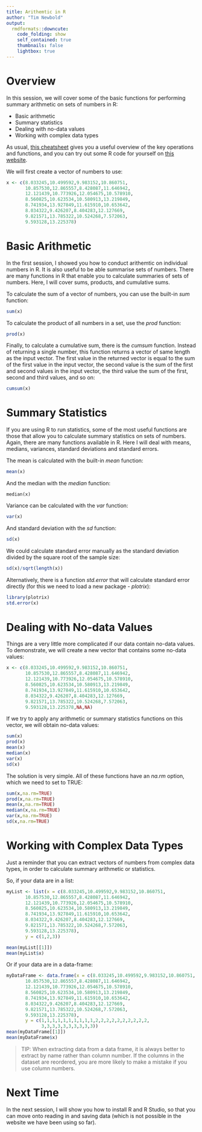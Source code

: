 ```yaml
---
title: Arithemtic in R
author: "Tim Newbold"
output:
  rmdformats::downcute:
    code_folding: show
    self_contained: true
    thumbnails: false
    lightbox: true
---
```

  
# Overview
  
In this session, we will cover some of the basic functions for performing summary arithmetic on sets of numbers in R:
  
* Basic arithmetic
* Summary statistics
* Dealing with no-data values
* Working with complex data types

As usual, <a href="https://iqss.github.io/dss-workshops/R/Rintro/base-r-cheat-sheet.pdf" target="_blank">this cheatsheet</a> gives you a useful overview of the key operations and functions, and you can try out some R code for yourself on <a href="https://rdrr.io/snippets/" target="_blank">this website</a>.

We will first create a vector of numbers to use:

```r
x <- c(8.033245,10.499592,9.983152,10.860751,
       10.857530,12.865557,8.428087,11.646942,
       12.121439,10.773926,12.054675,10.578910,
       8.560825,10.623534,10.580913,13.219849,
       8.741934,13.927849,11.615910,10.653642,
       8.034322,9.426207,8.404283,12.127669,
       9.821571,13.785322,10.524268,7.572063,
       9.593128,13.225378)
```

# Basic Arithmetic

In the first session, I showed you how to conduct arithemtic on individual numbers in R. It is also useful to be able summarise sets of numbers. There are many functions in R that enable you to calculate summaries of sets of numbers. Here, I will cover sums, products, and cumulative sums.

To calculate the sum of a vector of numbers, you can use the built-in _sum_ function:

```r
sum(x)
```

To calculate the product of all numbers in a set, use the _prod_ function:

```r
prod(x)
```

Finally, to calculate a cumulative sum, there is the _cumsum_ function. Instead of returning a single number, this function returns a vector of same length as the input vector. The first value in the returned vector is equal to the sum of the first value in the input vector, the second value is the sum of the first and second values in the input vector, the third value the sum of the first, second and third values, and so on:

```r
cumsum(x)
```

# Summary Statistics

If you are using R to run statistics, some of the most useful functions are those that allow you to calculate summary statistics on sets of numbers. Again, there are many functions available in R. Here I will deal with means, medians, variances, standard deviations and standard errors.

The mean is calculated with the built-in _mean_ function:

```r
mean(x)
```

And the median with the _median_ function:

```{r.echo=TRUE,results=TRUE}
median(x)
```

Variance can be calculated with the _var_ function:

```r
var(x)
```

And standard deviation with the _sd_ function:

```r
sd(x)
```

We could calculate standard error manually as the standard deviation divided by the square root of the sample size:

```r
sd(x)/sqrt(length(x))
```

Alternatively, there is a function _std.error_ that will calculate standard error directly (for this we need to load a new package - _plotrix_):

```r
library(plotrix)
std.error(x)
```

# Dealing with No-data Values

Things are a very little more complicated if our data contain no-data values. To demonstrate, we will create a new vector that contains some no-data values:

```r
x <- c(8.033245,10.499592,9.983152,10.860751,
       10.857530,12.865557,8.428087,11.646942,
       12.121439,10.773926,12.054675,10.578910,
       8.560825,10.623534,10.580913,13.219849,
       8.741934,13.927849,11.615910,10.653642,
       8.034322,9.426207,8.404283,12.127669,
       9.821571,13.785322,10.524268,7.572063,
       9.593128,13.225378,NA,NA)
```

If we try to apply any arithmetic or summary statistics functions on this vector, we will obtain no-data values:

```r
sum(x)
prod(x)
mean(x)
median(x)
var(x)
sd(x)
```

The solution is very simple. All of these functions have an _na.rm_ option, which we need to set to TRUE:

```r
sum(x,na.rm=TRUE)
prod(x,na.rm=TRUE)
mean(x,na.rm=TRUE)
median(x,na.rm=TRUE)
var(x,na.rm=TRUE)
sd(x,na.rm=TRUE)
```

# Working with Complex Data Types

Just a reminder that you can extract vectors of numbers from complex data types, in order to calculate summary arithmetic or statistics.

So, if your data are in a list:

```r
myList <- list(x = c(8.033245,10.499592,9.983152,10.860751,
       10.857530,12.865557,8.428087,11.646942,
       12.121439,10.773926,12.054675,10.578910,
       8.560825,10.623534,10.580913,13.219849,
       8.741934,13.927849,11.615910,10.653642,
       8.034322,9.426207,8.404283,12.127669,
       9.821571,13.785322,10.524268,7.572063,
       9.593128,13.225378),
       y = c(1,2,3))

mean(myList[[1]])
mean(myList$x)
```

Or if your data are in a data-frame:

```r
myDataFrame <- data.frame(x = c(8.033245,10.499592,9.983152,10.860751,
       10.857530,12.865557,8.428087,11.646942,
       12.121439,10.773926,12.054675,10.578910,
       8.560825,10.623534,10.580913,13.219849,
       8.741934,13.927849,11.615910,10.653642,
       8.034322,9.426207,8.404283,12.127669,
       9.821571,13.785322,10.524268,7.572063,
       9.593128,13.225378),
       y = c(1,1,1,1,1,1,1,1,1,1,2,2,2,2,2,2,2,2,2,2,
             3,3,3,3,3,3,3,3,3,3))
mean(myDataFrame[[1]])
mean(myDataFrame$x)
```

> TIP: When extracting data from a data frame, it is always better to extract by name rather than column number. If the columns in the dataset are reordered, you are more likely to make a mistake if you use column numbers.

# Next Time

In the next session, I will show you how to install R and R Studio, so that you can move onto reading in and saving data (which is not possible in the website we have been using so far).